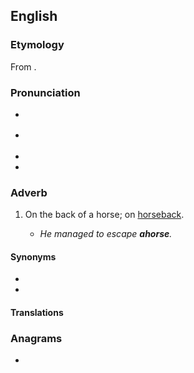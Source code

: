 ==English==

===Etymology===
From {{prefix|a|horse|lang=en}}.

===Pronunciation===
* {{a|RP}} {{IPA|/əˈhɔːs/|lang=en}}
* {{a|GA}} {{IPA|/əˈhɔɹs/|lang=en}}
* {{audio|En-us-ahorse.ogg|Audio (US)|lang=en}}
* {{rhymes|ɔː(ɹ)s|lang=en}}
{{rfap|variety=UK|lang=en|UK}}

===Adverb===
{{en-adv|-}}

# {{lb|en|archaic}} On the back of a horse; on [[horseback#Adverb|horseback]].
#* ''He managed to escape '''ahorse'''.''

====Synonyms====
* {{l|en|horseback}}
* {{l|en|ahorseback}}

====Translations====
{{trans-see|on the back of a horse|horseback}}

===Anagrams===
* {{anagrams|en|ashore|hearos|hoarse|shoare}}